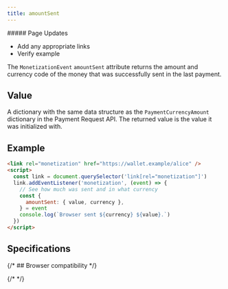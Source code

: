 ```yaml
---
title: amountSent
---
```



<div class='draft'>
  ##### Page Updates
  
  - Add any appropriate links
  - Verify example

</div>

The `MonetizationEvent` `amountSent` attribute returns the amount and currency code of the money that was successfully sent in the last payment.

## Value

A dictionary with the same data structure as the <LinkOut href="https://www.w3.org/TR/payment-request/#dom-paymentcurrencyamount">`PaymentCurrencyAmount`</LinkOut> dictionary in the <LinkOut href="https://www.w3.org/TR/payment-request/">Payment Request API</LinkOut>. The returned value is the value it was initialized with.

## Example

```html
<link rel="monetization" href="https://wallet.example/alice" />
<script>
  const link = document.querySelector('link[rel="monetization"]')
  link.addEventListener('monetization', (event) => {
    // See how much was sent and in what currency
    const {
      amountSent: { value, currency },
    } = event
    console.log(`Browser sent ${currency} ${value}.`)
  })
</script>
```

## Specifications

<Specification anchor='amountsent-attribute' />

{/* ## Browser compatibility */}

{/* <BrowserCompat json={data} /> */}
